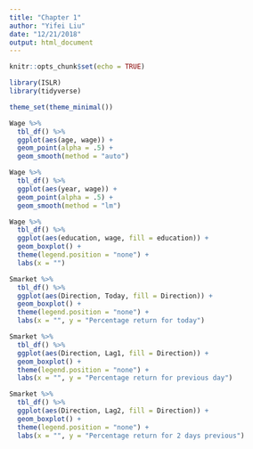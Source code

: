 ```yaml
---
title: "Chapter 1"
author: "Yifei Liu"
date: "12/21/2018"
output: html_document
---
```


```r
knitr::opts_chunk$set(echo = TRUE)
```

```r
library(ISLR)
library(tidyverse)

theme_set(theme_minimal())

```

```r
Wage %>%
  tbl_df() %>%
  ggplot(aes(age, wage)) +
  geom_point(alpha = .5) +
  geom_smooth(method = "auto")

Wage %>%
  tbl_df() %>%
  ggplot(aes(year, wage)) +
  geom_point(alpha = .5) +
  geom_smooth(method = "lm")

Wage %>%
  tbl_df() %>%
  ggplot(aes(education, wage, fill = education)) +
  geom_boxplot() +
  theme(legend.position = "none") +
  labs(x = "")
```

```r

Smarket %>%
  tbl_df() %>%
  ggplot(aes(Direction, Today, fill = Direction)) +
  geom_boxplot() +
  theme(legend.position = "none") +
  labs(x = "", y = "Percentage return for today")

Smarket %>%
  tbl_df() %>%
  ggplot(aes(Direction, Lag1, fill = Direction)) +
  geom_boxplot() +
  theme(legend.position = "none") +
  labs(x = "", y = "Percentage return for previous day")

Smarket %>%
  tbl_df() %>%
  ggplot(aes(Direction, Lag2, fill = Direction)) +
  geom_boxplot() +
  theme(legend.position = "none") +
  labs(x = "", y = "Percentage return for 2 days previous")

```










